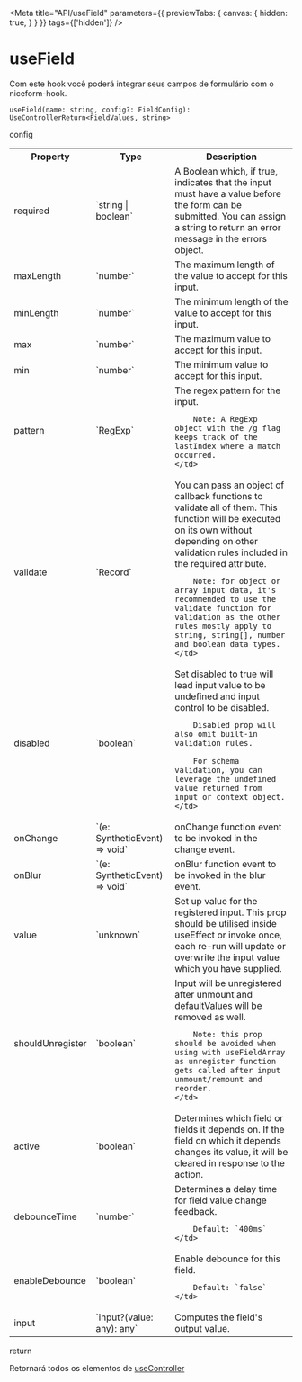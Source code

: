 
<Meta 
    title="API/useField" 
    parameters={{
        previewTabs: {
            canvas: {
                hidden: true,
            }
        }
    }}
    tags={['hidden']}
/>

# useField

Com este hook você poderá integrar seus campos de formulário com o niceform-hook.

`useField(name: string, config?: FieldConfig): UseControllerReturn<FieldValues, string>`

<div className="subheading">
    config
</div>
<table>
  <tr>
    <th>Property</th>
    <th>Type</th>
    <th>Description</th>
  </tr>

  <tr>
    <td>required</td>
    <td>`string | boolean`</td>
    <td>
        A Boolean which, if true, indicates that the input must have a value before the form can be submitted. You can assign a string to return an error message in the errors object.
    </td>
  </tr>
  <tr>
    <td>maxLength</td>
    <td>`number`</td>
    <td>
        The maximum length of the value to accept for this input.
    </td>
  </tr>
  <tr>
    <td>minLength</td>
    <td>`number`</td>
    <td>
        The minimum length of the value to accept for this input.
    </td>
  </tr>
  <tr>
    <td>max</td>
    <td>`number`</td>
    <td>
        The maximum value to accept for this input.
    </td>
  </tr>
  <tr>
    <td>min</td>
    <td>`number`</td>
    <td>
        The minimum value to accept for this input.
    </td>
  </tr>
  <tr>
    <td>pattern</td>
    <td>`RegExp`</td>
    <td>
        The regex pattern for the input.

        Note: A RegExp object with the /g flag keeps track of the lastIndex where a match occurred.
    </td>
  </tr>
  <tr>
    <td>validate</td>
    <td>`Record<string, Function>`</td>
    <td>
        You can pass an object of callback functions to validate all of them. This function will be executed on its own without depending on other validation rules included in the required attribute.

        Note: for object or array input data, it's recommended to use the validate function for validation as the other rules mostly apply to string, string[], number and boolean data types.
    </td>
  </tr>
  <tr>
    <td>disabled</td>
    <td>`boolean`</td>
    <td>
        Set disabled to true will lead input value to be undefined and input control to be disabled.

        Disabled prop will also omit built-in validation rules.

        For schema validation, you can leverage the undefined value returned from input or context object.
    </td>
  </tr>
  <tr>
    <td>onChange</td>
    <td>`(e: SyntheticEvent) => void`</td>
    <td>
        onChange function event to be invoked in the change event.
    </td>
  </tr>
  <tr>
    <td>onBlur</td>
    <td>`(e: SyntheticEvent) => void`</td>
    <td>
        onBlur function event to be invoked in the blur event.
    </td>
  </tr>
  <tr>
    <td>value</td>
    <td>`unknown`</td>
    <td>
        Set up value for the registered input. This prop should be utilised inside useEffect or invoke once, each re-run will update or overwrite the input value which you have supplied.
    </td>
  </tr>
  <tr>
    <td>shouldUnregister</td>
    <td>`boolean`</td>
    <td>
        Input will be unregistered after unmount and defaultValues will be removed as well.

        Note: this prop should be avoided when using with useFieldArray as unregister function gets called after input unmount/remount and reorder.
    </td>
  </tr>
  <tr>
    <td>active</td>
    <td>`boolean`</td>
    <td>
        Determines which field or fields it depends on. 
        If the field on which it depends changes its value, 
        it will be cleared in response to the action.
    </td>
  </tr>
  <tr>
    <td>debounceTime</td>
    <td>`number`</td>
    <td>
        Determines a delay time for field value change feedback.
      
        Default: `400ms`
    </td>
  </tr>
  <tr>
    <td>enableDebounce</td>
    <td>`boolean`</td>
    <td>
        Enable debounce for this field.
      
        Default: `false`
    </td>
  </tr>
  <tr>
    <td>input</td>
    <td>`input?(value: any): any`</td>
    <td>
        Computes the field's output value.
    </td>
  </tr>
</table>

<div className="subheading">
    return
</div>

Retornará todos os elementos de [useController](https://react-hook-form.com/docs/usecontroller)